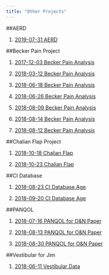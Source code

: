 ---
title: "Other Projects"
---


##AERD

1. [2019-07-31 AERD](../20190731_AERD.nb.html)

##Becker Pain Project

1. [2017-12-03 Becker Pain Analysis](../20171203_Becker_Pain.nb.html)

2. [2018-03-12 Becker Pain Analysis](../20180312_Becker_Pain.nb.html)

3. [2018-06-18 Becker Pain Analysis](../20180618_multi.nb.html)

4. [2018-06-26 Becker Pain Analysis](../20180626_multi.nb.html)

5. [2018-08-09 Becker Pain Analysis](../20180809_multi.nb.html)

6. [2018-08-14 Becker Pain Analysis](../20180814_multi.nb.html)

7. [2018-08-12 Becker Pain Analysis](../20180822_multi.nb.html)


##Chalian Flap Project

1. [2018-10-18 Chalian Flap](../20181018_Flap_RedCap.nb.html)

2. [2018-10-23 Chalian Flap](../20181023_Flap_RedCap.nb.html)

##CI Database

1. [2018-08-23 CI Database Age](../20180823_CI_Age.nb.html)

2. [2018-09-20 CI Database Age](../20180920_CI_Age.nb.html)

##PANQOL

1. [2018-07-16 PANQOL for O&N Paper](../20180711_PANQOL.nb.html)

2. [2018-08-13 PANQOL for O&N Paper](../20180813_PANQOL.nb.html)

3. [2018-08-30 PANQOL for O&N Paper](../20180830_PANQOL.nb.html)


##Vestibular for Jim

1. [2018-06-11 Vestibular Data](../201806011_Data.nb.html)

